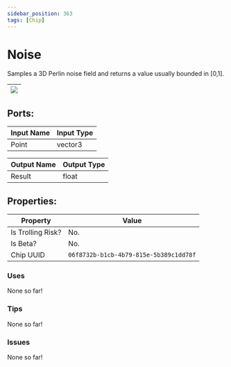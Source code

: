 ```yaml
---
sidebar_position: 363
tags: [Chip]
---
```


# Noise


Samples a 3D Perlin noise field and returns a value usually bounded in [0,1].

| ![](https://images-ext-2.discordapp.net/external/MPmIaQzlEPmgGWlgi-WxBBXt0Bjv_zWPkg1y1f_sy3s/https/www.recroomcircuits.com/image/circuit/absolute-value?width=206&height=108) |
|-----|

## Ports:

| Input Name | Input Type |
|-----------|-----------|
| Point | vector3 |

| Output Name | Output Type |
|-----------|-----------|
| Result | float |

## Properties:

| Property  | Value |
|-------------------|-----------|
| Is Trolling Risk? | No. |
| Is Beta? | No. |
| Chip UUID | `06f8732b-b1cb-4b79-815e-5b389c1dd78f` |

### Uses

None so far!

### Tips

None so far!

### Issues

None so far!